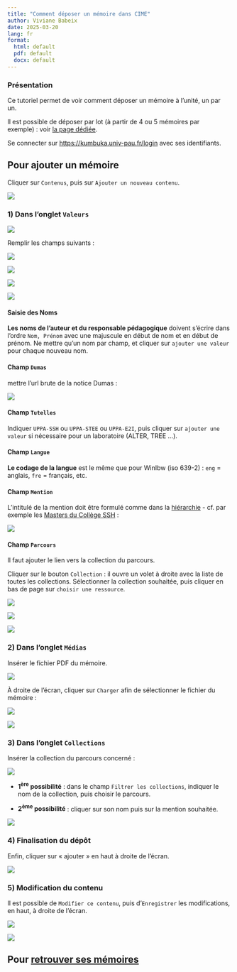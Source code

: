 ```yaml
---
title: "Comment déposer un mémoire dans CIME"
author: Viviane Babeix
date: 2025-03-20
lang: fr
format:
  html: default
  pdf: default
  docx: default
---
```


::: {.callout-tip collapse="false"}
### Présentation

Ce tutoriel permet de voir comment déposer un mémoire à l'unité, un par un.
  
Il est possible de déposer par lot (à partir de 4 ou 5 mémoires par exemple)\ : voir [la page dédiée](pr%C3%A9parerD%C3%A9p%C3%B4tCime.qmd).

Se connecter sur <https://kumbuka.univ-pau.fr/login> avec ses identifiants.
:::

## Pour ajouter un mémoire

Cliquer sur `Contenus`, puis sur `Ajouter un nouveau contenu`.

![](/img/media/image1.png)

### 1) Dans l'onglet `Valeurs`

![](/img/media/image2.png)

Remplir les champs suivants :

![](/img/media/image3.png){group="valeurs"}

![](/img/media/image4.png){group="valeurs"}

![](/img/media/image5.png){group="valeurs"}

![](/img/media/image6.png){group="valeurs"}

::: {.callout-tip collapse="true"}
#### Saisie des Noms

**Les noms de l'auteur et du responsable pédagogique** doivent s'écrire dans l'ordre `Nom, Prénom` avec une majuscule en début de nom et en début de prénom. Ne mettre qu'un nom par champ, et cliquer sur `ajouter une valeur` pour chaque nouveau nom.
:::

::: {.callout-tip collapse="true"}
#### Champ `Dumas`

mettre l'url brute de la notice Dumas\ :

![](/img/media/image11.png)
:::

::: {.callout-tip collapse="true"}
#### Champ `Tutelles`

Indiquer `UPPA-SSH` ou `UPPA-STEE` ou `UPPA-E2I`, puis cliquer sur `ajouter une valeur` si nécessaire pour un laboratoire (ALTER, TREE ...).
:::

::: {.callout-tip collapse="true"}
#### Champ `Langue`

**Le codage de la langue** est le même que pour WinIbw (iso 639-2)\ : `eng` = anglais, `fre` = français, etc.
:::

::: {.callout-tip collapse="true"}
#### Champ `Mention`

L'intitulé de la mention doit être formulé comme dans la [hiérarchie](https://omeka-s.univ-pau.fr/s/cime/page/welcome) - cf. par exemple les [Masters du Collège SSH](https://omeka-s.univ-pau.fr/s/cime/page/ssh)\ :

![](/img/media/image7.png)
:::

::: {.callout-tip collapse="true"}
#### Champ `Parcours`

Il faut ajouter le lien vers la collection du parcours.

Cliquer sur le bouton `Collection` : il ouvre un volet à droite avec la liste de toutes les collections. Sélectionner la collection souhaitée, puis cliquer en bas de page sur `choisir une ressource`.

![](/img/media/image8.png){group="parcours"}

![](/img/media/image9.png){group="parcours"}

![](/img/media/image10.png){group="parcours"}
:::



### 2)  Dans l'onglet `Médias`

Insérer le fichier PDF du mémoire.

![](/img/media/image12.png)

À droite de l'écran, cliquer sur `Charger` afin de sélectionner le fichier du mémoire\ :

![](/img/media/image13.png)

![](/img/media/image14.png)

### 3)  Dans l'onglet `Collections`

Insérer la collection du parcours concerné\ :

![](/img/media/image15.png)

- **1^ère^ possibilité**\ : dans le champ `Filtrer les collections`, indiquer le nom de la collection, puis choisir le parcours.

- **2^ème^ possibilité**\ : cliquer sur son nom puis sur la mention souhaitée.

![](/img/media/image16.png)

### 4) Finalisation du dépôt

Enfin, cliquer sur « ajouter » en haut à droite de l'écran.

![](/img/media/image17.png)

### 5) Modification du contenu

Il est possible de `Modifier ce contenu`, puis d'`Enregistrer` les modifications, en haut, à droite de l'écran.

![](/img/media/image18.png)

![](/img/media/image19.png)

## Pour [retrouver ses mémoires](/omeka/RetrouverSesM%C3%A9moires.qmd)
